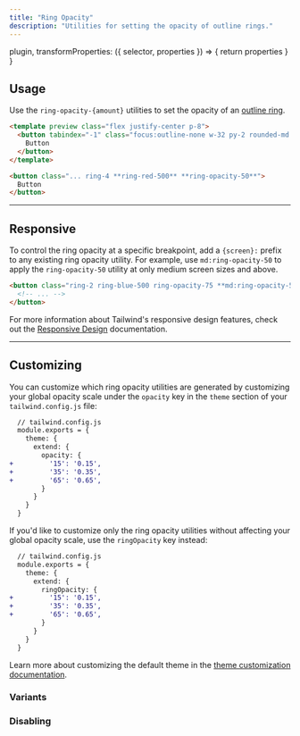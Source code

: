 ```yaml
---
title: "Ring Opacity"
description: "Utilities for setting the opacity of outline rings."
---
```



  plugin,
  transformProperties: ({ selector, properties }) => {
    return properties
  }
}


## Usage

Use the `ring-opacity-{amount}` utilities to set the opacity of an [outline ring](/docs/ring-width).

```html rose
<template preview class="flex justify-center p-8">
  <button tabindex="-1" class="focus:outline-none w-32 py-2 rounded-md font-semibold text-white bg-red-500 ring-4 ring-red-500 ring-opacity-50">
    Button
  </button>
</template>

<button class="... ring-4 **ring-red-500** **ring-opacity-50**">
  Button
</button>
```

---

## Responsive

To control the ring opacity at a specific breakpoint, add a `{screen}:` prefix to any existing ring opacity utility. For example, use `md:ring-opacity-50` to apply the `ring-opacity-50` utility at only medium screen sizes and above.

```html
<button class="ring-2 ring-blue-500 ring-opacity-75 **md:ring-opacity-50**">
  <!-- ... -->
</button>
```

For more information about Tailwind's responsive design features, check out the [Responsive Design](/docs/responsive-design) documentation.

---

## Customizing

You can customize which ring opacity utilities are generated by customizing your global opacity scale under the `opacity` key in the `theme` section of your `tailwind.config.js` file:

```diff
  // tailwind.config.js
  module.exports = {
    theme: {
      extend: {
        opacity: {
+         '15': '0.15',
+         '35': '0.35',
+         '65': '0.65',
        }
      }
    }
  }
```

If you'd like to customize only the ring opacity utilities without affecting your global opacity scale, use the `ringOpacity` key instead:

```diff
  // tailwind.config.js
  module.exports = {
    theme: {
      extend: {
        ringOpacity: {
+         '15': '0.15',
+         '35': '0.35',
+         '65': '0.65',
        }
      }
    }
  }
```

Learn more about customizing the default theme in the [theme customization documentation](/docs/theme#customizing-the-default-theme).

### Variants

<Variants plugin="ringOpacity" />

### Disabling

<Disabling plugin="ringOpacity" />
